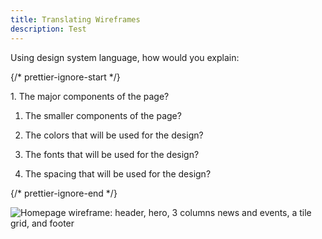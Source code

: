 ```yaml
---
title: Translating Wireframes
description: Test
---
```




Using design system language, how would you explain:

{/* prettier-ignore-start */}

<Steps>
1. The major components of the page?

1. The smaller components of the page?

1. The colors that will be used for the design?

1. The fonts that will be used for the design?

1. The spacing that will be used for the design?
</Steps>

{/* prettier-ignore-end */}

<img
  src={WireframeImage.src}
  alt="Homepage wireframe: header, hero, 3 columns news and events, a tile grid,  and footer"
/>
